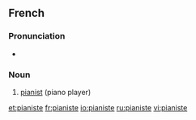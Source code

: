 ==French==
{{wikipedia|lang=fr}}

===Pronunciation===
* {{IPA|/pja.nist/}}

===Noun===
{{infl|fr|noun}}

# [[pianist]] (piano player)

{{tbot entry|French|pianist|2008|January|fr}}

[[et:pianiste]]
[[fr:pianiste]]
[[io:pianiste]]
[[ru:pianiste]]
[[vi:pianiste]]